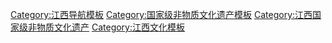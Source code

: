{{Navbox
|name = 江西国家级非物质文化遗产
|title = 江西[[国家级非物质文化遗产代表性项目名录]]
|titlestyle =
|image =
|style = text-align:left;
|state = {{{state<includeonly>|collapsed</includeonly>}}}
|groupstyle = text-align:center;
| listclass = hlist
|group1 = 民间文学
|list1 = 
* [[解缙故事]]
|group2 = 传统音乐
|list2 = 
* [[兴国山歌]]
* [[薅草锣鼓]]<sup>注</sup>（[[武宁打鼓歌]]）
* [[唢呐艺术]]<sup>注</sup>（[[于都唢呐公婆吹]]，[[万载得胜鼓]]）
* [[锣鼓艺术]]<sup>注</sup>（[[花镲锣鼓]]）
* [[道教音乐]]<sup>注</sup>（[[龙虎山正一天师道道教音乐]]）
* [[九江山歌]]
|group3 = 传统舞蹈
|list3 = 
* [[狮舞]]<sup>注</sup>（[[丰城岳家狮]]，[[古陂蓆狮、犁狮]]，[[黎川舞白狮]]）
* [[傩舞]]<sup>注</sup>（[[南丰跳傩]]，[[婺源傩舞]]，[[乐安傩舞 ]]）
* [[盾牌舞]]<sup>注</sup>（[[永新盾牌舞]]）
* [[灯舞]]<sup>注</sup>（[[鲤鱼灯舞]]）
* [[宜黄禾杠舞]]
|group4 = 传统戏剧
|list4 = 
* [[弋阳腔]]
* [[青阳腔]]<sup>注</sup>
* [[广昌孟戏]]
* [[徽剧]]<sup>注</sup>
* [[宜黄戏]]
* [[采茶戏]]<sup>注</sup>（[[赣南采茶戏]]，[[高安采茶戏]]，[[抚州采茶戏]]）
* [[目连戏]]<sup>注</sup>（[[江西目连戏]]）
* [[傩戏]]<sup>注</sup>（[[万载开口傩]]，[[德安潘公戏]]）
* [[赣剧]]
* [[西河戏]]
* [[永修丫丫戏]]
* [[东河戏]]
|group5 = 曲艺
|list5 = 
* [[萍乡春锣]]
* [[客家古文]]
* [[永新小鼓]]
|group6 = 传统体育<br>游艺与杂技
|list6 = 
* [[井冈山全堂狮灯]]
|group7 = 传统美术
|list7 = 
* [[中國剪紙|剪纸]]<sup>注</sup>（[[瑞昌剪纸]]，[[新干剪纸]]）
* [[徽州三雕]]<sup>注</sup>（[[婺源三雕]]）
* [[萍乡湘东傩面具]]
* [[竹编]]<sup>注</sup>（[[瑞昌竹编]]）
* [[草编]]<sup>注</sup>（[[湖口草龙]]）
* [[木雕]]<sup>注</sup>（[[东固传统造像]]）
* [[锡雕]]<sup>注</sup>（[[莲花打锡]]）
* [[刺繡|民间绣活]]<sup>注</sup>（[[夏布绣]]）
* [[瓷板画]]
|group8 = 传统技艺
|list8 = 
* [[景德鎮瓷器|景德镇手工制瓷技艺]]
* [[客家民居营造技艺]]<sup>注</sup>（[[贛南客家圍屋|赣南客家围屋营造技艺]]）
* [[景德镇传统瓷窑作坊营造技艺]]
* [[連四紙|铅山连四纸制作技艺]]
* [[歙砚制作技艺]]<sup>注</sup>
* [[金星砚制作技艺]]
* [[烟火爆竹制作技艺]]<sup>注</sup>（[[万载花炮制作技艺]]，[[萍乡烟花制作技艺]]）
* [[夏布织造技艺]]<sup>注</sup>
* [[漆藝|漆器髹饰技艺]]<sup>注</sup>（[[鄱阳脱胎漆器髹饰技艺]]）
* [[绿茶制作技艺]]<sup>注</sup>（[[赣南客家擂茶制作技艺]]，[[婺源绿茶制作技艺]]）
* [[吉州窑陶瓷烧制技艺]]
* [[古戏台营造技艺]]
* [[庐陵传统民居营造技艺]]
|group9 = 传统医药
|list9 = 
* [[中药炮制技艺]]<sup>注</sup>（[[樟树中药炮制技艺]]）
|group10 = 民俗
|list10 = 
* [[中秋节]]<sup>注</sup>（[[吉安中秋燒塔|吉安中秋烧塔习俗]]）
* [[全丰花灯]]
* [[药市习俗]]<sup>注</sup>（[[樟树药俗]]）
* [[元宵节]]<sup>注</sup>（[[上坂关公灯]]）
* [[灯会]]<sup>注</sup>（[[石城灯会]]）
* [[庙会]]<sup>注</sup>（[[西山万寿宫庙会]]）
* [[稻作习俗]]
* [[匾額|匾额习俗]]（[[赣南客家匾额习俗]]）
|belowstyle= text-align:left;
|below = 
*上标“注”的项目为多省区市联合申报。
参见：[[江西非物质文化遗产代表性项目名录]]
}}<noinclude>
[[Category:江西导航模板]]
[[Category:国家级非物质文化遗产模板]]
[[Category:江西国家级非物质文化遗产]]
[[Category:江西文化模板]]
</noinclude>